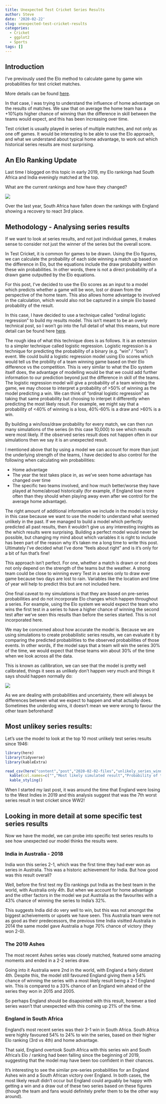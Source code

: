 ```yaml
---
title: Unexpected Test Cricket Series Results
author: Steve
date: '2020-02-22'
slug: unexpected-test-cricket-results
categories:
  - Cricket
  - ggplot2
  - Sports
tags: []
---
```


## Introduction

I've previously used the Elo method to calculate game by game win probabilities for test cricket matches.

More details can be found [here](https://www.stevejburr.com/post/home-advantage-in-test-cricket/).

In that case, I was trying to understand the influence of home advantage on the results of matches. We saw that on average the home team has a +10%pts higher chance of winning than the difference in skill between the teams would expect, and this has been increasing over time.

Test cricket is usually played in series of multiple matches, and not only as one off games. It would be interesting to be able to use the Elo approach, and what we understand about typical home advantage, to work out which historical series results are most surprising.

## An Elo Ranking Update

Last time I blogged on this topic in early 2019, my Elo rankings had South Africa and India eveningly matched at the top.

What are the current rankings and how have they changed?

![](/post/2020-02-22-unexpected-test-cricket-results_files/test_cricket_elo_22_02_2020.png)

Over the last year, South Africa have fallen down the rankings with England showing a recovery to react 3rd place.

## Methodology - Analysing series results

If we want to look at series results, and not just individual games, it makes sense to consider not just the winner of the series but the overall score.

In Test Cricket, it is common for games to be drawn. Using the Elo figures, we can calculate the probability of each side winning a match up based on the difference in Elo, but the equations include the draw probability within these win probabilities. In other words, there is not a direct probability of a drawn game outputted by the Elo equations.

For this post, I've decided to use the Elo scores as an input to a model which predicts whether a game will be won, lost or drawn from the perspective of the home team. This also allows home advantage to involved in the calculation, which would also not be captured in a simple Elo based probability of the result.

In this case, I have decided to use a technique called "ordinal logistic regression" to build my results model. This isn't meant to be an overly technical post, so I won't go into the full detail of what this means, but more detail can be found here [here](https://stats.idre.ucla.edu/r/dae/ordinal-logistic-regression/).

The rough idea of what this technique does is as follows. It is an extension to a simpler technique called logistic regression. Logistic regression is a technique for predicting the probability of a binary (e.g. "win" / "loss") event. We could build a logistic regression model using Elo scores which would tell us the probility of a team winning game based on their Elo difference vs the competition. This is very similar to what the Elo system itself does, the advantage of modelling would be that we could add further information to our prediction beyond just the difference in skill of the teams. The logistic regression model will give a probability of a team winning the game, we may choose to interpret a probability of >50% of winning as the model predicting a win. We can think of "ordinal logistic regression" as taking that same probability but choosing to interpet it differently when predicting the most likely result. For example, we might say that a probability of <40% of winning is a loss, 40%-60% is a draw and >60% is a win.

By building a win/loss/draw probability for every match, we can then run many simulations of the series (in this case 10,000) to see which results were most likely. If the observed series result does not happen often in our simulations then we say it is an unexpected result.

I mentioned above that by using a model we can account for more than just the underlying strength of the teams, I have decided to also control for the following when calculating win probabilities:

- Home advantage
- The year the test takes place in, as we've seen home advantage has changed over time
- The specific two teams involved, and how much better/worse they have played at home/abroad historically (for example, if England lose more often than they should when playing away even after we control for the average home advantage).


The right amount of additional information we include in the model is tricky in this case because we want to use the model to understand what seemed unlikely in the past. If we managed to build a model which perfectly predicted all past results, then it wouldn't give us any interesting insights as the which results were surprising. Building a perfect model would never be possible, but changing my mind about which variables it is right to include has been part of the reason why it's taken me a long time to write this post. Ultimately I've decided what I've done "feels about right" and is it's only for a bit of fun that's fine!

This approach isn't perfect. For one, whether a match is drawn or not does not only depend on the strength of the teams but the weather. A strong team could be close to winning every Test in a series only to draw ever game because two days are lost to rain. Variables like the location and time of year will help to predict this but are not included here.

One final caveat to my simulations is that they are based on pre-series probabilities and do not incorporate Elo changes which happen throughout a series. For example, using the Elo system we would expect the team who wins the first test in a series to have a higher chance of winning the second test after we've seen this results than before the series started. This is not incorporated here.


We may be concerned about how accurate the model is. Because we are using simulations to create probabilistic series results, we can evaluate it by comparing the predicted probabilities to the observed probabilities of those events. In other words, if the model says that a team will win the series 30% of the time, we would expect that these teams win about 30% of the time when we look across all the data.

This is known as callibration, we can see that the model is pretty well calibrated, things it sees as unlikely don't happen very much and things it says should happen normally do:

![](/post/2020-02-22-unexpected-test-cricket-results_files/validation_plot.png)

As we are dealing with probabilities and uncertainty, there will always be differences between what we expect to happen and what actually does. Sometimes the underdog wins, it doesn't mean we were wrong to favour the other team beforehand!

## Most unlikey series results:

Let's use the model to look at the top 10 most unlikely test series results since 1946:

```r
library(here)
library(tidyverse)
library(kableExtra)

read_csv(here("content","post","2020-02-02-files","unlikely_series_winners.csv")) %>%
  kable(col.names=c("","Most likely simulated result","Probability of this series winner")) %>%
  kable_styling()
```

When I started my last post, it was around the time that England were losing to the West Indies in 2019 and this analysis suggest that was the 7th worst series result in test cricket since WW2!

## Looking in more detail at some specific test series results

Now we have the model, we can probe into specific test series results to see how unexpected our model thinks the results were.

### India in Australia - 2018

India won this series 2-1, which was the first time they had ever won as series in Australia. This was a historic achievement for India. But how good was this result overall?

Well, before the first test my Elo rankings put India as the best team in the world, with Australia only 4th. But when we account for home advantage and the other factors in the model we put Australia as the favourites with a 43% chance of winning the series to India's 32%. 

This suggests India did do very well to win, but this was not amongst the biggest acheivements or upsets we have seen. This Australia team were not as good as their predecessors, the previous time India visitted Australia in 2014 the same model gave Australia a huge 70% chance of victory (they won 2-0).

### The 2019 Ashes

The most recent Ashes series was closely matched, featured some amazing moments and ended in a 2-2 series draw.

Going into it Australia were 2nd in the world, with England a fairly distant 4th. Despite this, the model still favoured England giving them a 54% chance of winning the series with a most likely result being a 2-1 England win. This is compared to a 33% chance of an England win ahead of the series they won in 2015 and 2005.

So perhaps England should be disapointed with this result, however a tied series wasn't that unexpected with this coming up 21% of the time.

### England in South Africa

England's most recent series was their 3-1 win in South Africa. South Africa were highly favoured 54% to 24% to win the series, based on their higher Elo ranking (3rd vs 4th) and home advantage.

That said, England overtook South Africa with this series win and South Africa's Elo / ranking had been falling since the beginning of 2019, suggesting that the model may have been too confident in their chances.

It's interesting to see the similar pre-series probabilities for an England Ashes win and a South African victory over England. In both cases, the most likely result didn't occur but England could arguably be happy with getting a win and a draw out of these two series based on these figures (though the team and fans would definitely prefer them to be the other way around).

